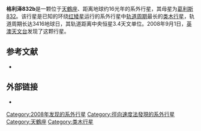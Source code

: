 {{Infobox Planet
| bgcolour = #A0B0FF
| image =
| caption =
| name = 格利泽832b
| parent star = yes
| star = [[葛利斯832|葛利斯832]]
| planet = 
| constell = 天鶴座
| distance = 16.10光年
| RA = {{RA|21|33|33.9752}}
| DEC = {{DEC|–49|00|32.422}}
| class = M1.5V
| discovery = yes
| discovery_ref = 
| discoverer = Bailey ''et al.''
| discovered = 2008年9月1日
| discovery_method = 多普勒光谱法
| semimajor = 3.4 ± 0.4天文单位
| semiminor = 
| orbital_circ = 
| eccentricity = 0.12 ± 0.11
| period = 3416 ± 131地球日
| inclination = 
| long_periastron = 
| time_periastron = 1211 ± 353儒略日
| semi-amp =
| physical_characteristics = yes
| mean_radius = 1.05[[木星|''R''<sub>''J''</sub>]]
| density = 
| surface_grav = 
| mass = 
| minimum_mass = 0.64 ± 0.06[[木星质量|''M''<sub>''J''</sub>]]
| single_temperature = 
| magnitude =
}}

'''格利泽832b'''是一颗位于[[天鶴座|天鶴座]]、距离地球约16光年的系外行星，其母星为[[葛利斯832|葛利斯832]]。该行星是已知的环绕[[红矮星|红矮星]]运行的系外行星中[[轨道周期|轨道周期]]最长的[[类木行星|类木行星]]，轨道周期长达3416地球日，其轨道距离中央恒星3.4天文单位。2008年9月1日，[[英澳天文台|英澳天文台]]发现了这颗行星。

==参考文献==
* {{cite arXiv|author=Bailey, Jeremy ''et al.''|title=A Jupiter-like Planet Orbiting the Nearby M Dwarf GJ832|class=astro-ph|eprint=0809.0172|year=2008}}

==外部链接==
* {{cite web | url=http://media4.obspm.fr/exoplanets/base/etoile.php?nom=GJ+832 | title=GJ 832 | work=Exoplanets | access-date=2009-06-16 | archive-url=https://web.archive.org/web/20091125030620/http://media4.obspm.fr/exoplanets/base/etoile.php?nom=GJ+832 | archive-date=2009-11-25 | dead-url=yes }}
{{Sky|21|33|33.9752|-|49|00|32.422|16.10}}

[[Category:2008年发现的系外行星|Category:2008年发现的系外行星]]
[[Category:徑向速度法發現的系外行星|Category:徑向速度法發現的系外行星]]
[[Category:天鶴座|Category:天鶴座]]
[[Category:类木行星|Category:类木行星]]


{{系外行星小作品}}
